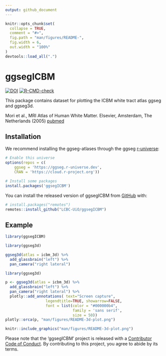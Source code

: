 ```yaml
---
output: github_document
---
```


<!-- README.md is generated from README.Rmd. Please edit that file -->

```r
knitr::opts_chunk$set(
  collapse = TRUE,
  comment = "#>",
  fig.path = "man/figures/README-",
  fig.width = 6,
  out.width = "100%"
)
devtools::load_all(".")
```

# ggsegICBM

<!-- badges: start -->
[![DOI](https://zenodo.org/badge/250281676.svg)](https://zenodo.org/badge/latestdoi/250281676)
[![R-CMD-check](https://github.com/ggseg/ggsegICBM/workflows/R-CMD-check/badge.svg)](https://github.com/ggseg/ggsegICBM/actions)
<!-- badges: end -->

This package contains dataset for plotting the ICBM white tract atlas ggseg and ggseg3d. 

Mori et al., MRI Atlas of Human White Matter. Elsevier, Amsterdam, The Netherlands (2005) 
[pubmed](href{https://www.elsevier.com/books/mri-atlas-of-human-white-matter/mori/978-0-444-51741-8)

## Installation

We recommend installing the ggseg-atlases through the ggseg [r-universe](https://ggseg.r-universe.dev/ui#builds):

```r
# Enable this universe
options(repos = c(
    ggseg = 'https://ggseg.r-universe.dev',
    CRAN = 'https://cloud.r-project.org'))

# Install some packages
install.packages('ggsegICBM')
```

You can install the released version of ggsegICBM from [GitHub](https://github.com/) with:

``` r
# install.packages("remotes")
remotes::install_github("LCBC-UiO/ggsegICBM")
```

## Example
```r
library(ggsegICBM)
```

<!-- ```{r, fig.height=10} -->
<!-- library(ggseg) -->

<!-- ggseg(atlas = icbm, mapping = aes(fill = region)) + -->
<!--   scale_fill_brain("icbm", package = "ggsegICBM") + -->
<!--   theme(legend.position = "bottom", -->
<!--         legend.text = element_text(size = 7)) + -->
<!--   guides(fill = guide_legend(ncol = 2)) -->

<!-- ``` -->

```r
library(ggseg3d)

ggseg3d(atlas = icbm_3d) %>% 
  add_glassbrain("left") %>% 
  pan_camera("right lateral")
```

```r
library(ggseg3d)

p <- ggseg3d(atlas = icbm_3d) %>%
  add_glassbrain("left") %>% 
  pan_camera("right lateral") %>%
  plotly::add_annotations( text="Screen capture",
                  legendtitle=TRUE, showarrow=FALSE,
                  font = list(color = "#000000b4",
                              family = 'sans serif',
                              size = 50))
plotly::orca(p, "man/figures/README-3d-plot.png")
```

```r
knitr::include_graphics("man/figures/README-3d-plot.png")
```

Please note that the 'ggsegICBM' project is released with a
[Contributor Code of Conduct](CODE_OF_CONDUCT.md).
By contributing to this project, you agree to abide by its terms.
